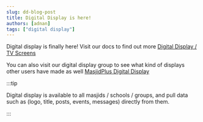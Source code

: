 ```yaml
---
slug: dd-blog-post
title: Digital Display is here!
authors: [adnan]
tags: ["digital display"]
---
```


Digital display is finally here! Visit our docs to find out more [Digital Display / TV Screens](/docs/category/tv-screens)




You can also visit our digital display group to see what kind of displays other users have made as well [MasjidPlus Digital Display](https://masjidplus.com/group/digital-display)


:::tip

Digital display is available to all masjids / schools / groups, and pull data such as (logo, title, posts, events, messages) directly from them.

:::